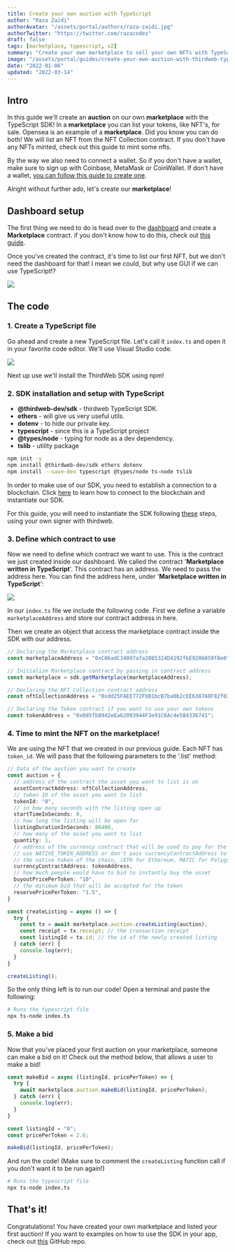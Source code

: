 ```yaml
---
title: Create your own auction with TypeScript
author: "Raza Zaidi"
authorAvatar: "/assets/portal/authors/raza-zaidi.jpg"
authorTwitter: "https://twitter.com/razacodes"
draft: false
tags: [marketplace, typescript, v2]
summary: "Create your own marketplace to sell your own NFTs with TypeScript"
image: "/assets/portal/guides/create-your-own-auction-with-thirdweb-typescript-sdk/thumbnail.png"
date: "2022-01-06"
updated: "2022-03-14"
---
```


## Intro

In this guide we'll create an **auction** on our own **marketplace** with the TypeScript SDK! In a **marketplace** you can list your tokens, like NFT's, for sale. Opensea is an example of a **marketplace**.
Did you know you can do both! We will list an NFT from the NFT Collection contract. If you don't have any NFTs minted, check out this guide to mint some nfts.

By the way we also need to connect a wallet. So if you don't have a wallet, make sure to sign up with Coinbase, MetaMask or CoinWallet.
If don't have a wallet, [you can follow this guide to create one](/guides/create-a-metamask-wallet).

Alright without further ado, let's create our **marketplace**!

## Dashboard setup

The first thing we need to do is head over to the [dashboard](https://thirdweb.com/dashboard) and create a **Marketplace** contract. if you don't know how to do this, check out [this guide](/learn/introduction).

Once you've created the contract, it's time to list our first NFT, but we don't need the dashboard for that! I mean we could, but why use GUI if we can use TypeScript!?

![](/assets/portal/guides/create-your-own-auction-with-thirdweb-typescript-sdk/17-marketplace.png)


## The code

### 1. Create a TypeScript file

Go ahead and create a new TypeScript file. Let's call it `index.ts` and open it in your favorite code editor. We'll use Visual Studio code.

![](/assets/portal/guides/create-your-own-auction-with-thirdweb-typescript-sdk/19-jsfile.png)

Next up use we'll install the ThirdWeb SDK using npm!

### 2. SDK installation and setup with TypeScript

- **@thirdweb-dev/sdk** - thirdweb TypeScript SDK.
- **ethers** - will give us very useful utils.
- **dotenv** - to hide our private key.
- **typescript** - since this is a TypeScript project
- **@types/node** - typing for node as a dev dependency.
- **tslib** - utility package

```bash
npm init -y
npm install @thirdweb-dev/sdk ethers dotenv
npm install --save-dev typescript @types/node ts-node tslib
```

In order to make use of our SDK, you need to establish a connection to a blockchain.
Click [here](/learn-thirdweb/connect-to-blockchain) to learn how to connect to the blockchain and instantiate our SDK.

For this guide, you will need to instantiate the SDK following [these](/learn-thirdweb/connect-to-blockchain#using-your-own-signer-with-thirdweb) steps, using your own signer with thirdweb.

### 3. Define which contract to use

Now we need to define which contract we want to use. This is the contract we just created inside our dashboard.
We called the contract '**Marketplace written in TypeScript**'.
This contract has an address. We need to pass the address here. You can find the address here, under '**Marketplace written in TypeScript**':

![](/assets/portal/guides/create-your-own-auction-with-thirdweb-typescript-sdk/20-module.png)

In our `index.ts` file we include the following code. First we define a variable `marketplaceAddress` and store our contract address in here.

Then we create an object that access the marketplace contract inside the SDK with our address.

```tsx:index.ts
// Declaring the Marketplace contract address
const marketplaceAddress = "0xC06adC34097afa2085324D4192fbE9206059f8e0"

// Initialize Marketplace contract by passing in contract address
const marketplace = sdk.getMarketplace(marketplaceAddress);

// Declaring the NFT Collection contract address
const nftCollectionAddress = "0xdd25FAEE772FbB1bcB7ba0b2cEE6387A8F82f032"

// Declaring the Token contract if you want to use your own tokens
const tokenAddress = "0x0d5fb8942eEa62093944F3e91C6Ac4e584336741";
```

### 4. Time to mint the NFT on the marketplace!

We are using the NFT that we created in our previous guide. Each NFT has `token_id`. We will pass that the following parameters to the '.list' method:

```tsx:index.ts
// Data of the auction you want to create
const auction = {
  // address of the contract the asset you want to list is on
  assetContractAddress: nftCollectionAddress,
  // token ID of the asset you want to list
  tokenId: "0",
  // in how many seconds with the listing open up
  startTimeInSeconds: 0,
  // how long the listing will be open for
  listingDurationInSeconds: 86400,
  // how many of the asset you want to list
  quantity: 1,
  // address of the currency contract that will be used to pay for the listing
  // use NATIVE_TOKEN_ADDRESS or don't pass currencyContractAddress to use
  // the native token of the chain, (ETH for Ethereum, MATIC for Polygon, etc.)
  currencyContractAddress: tokenAddress,
  // how much people would have to bid to instantly buy the asset
  buyoutPricePerToken: "10",
  // the minimum bid that will be accepted for the token
  reservePricePerToken: "1.5",
}

const createListing = async () => {
  try {
    const tx = await marketplace.auction.createListing(auction);
    const receipt = tx.receipt; // the transaction receipt
    const listingId = tx.id; // the id of the newly created listing
  } catch (err) {
    console.log(err);
  }
}

createListing();
```

So the only thing left is to run our code! Open a terminal and paste the following:

```bash
# Runs the typescript file
npx ts-node index.ts
```

### 5. Make a bid

Now that you've placed your first auction on your marketplace, someone can make a bid on it!
Check out the method below, that allows a user to make a bid!

```tsx:index.ts
const makeBid = async (listingId, pricePerToken) => {
  try {
    await marketplace.auction.makeBid(listingId, pricePerToken);
  } catch (err) {
    console.log(err);
  }
}

const listingId = "0";
const pricePerToken = 2.6;

makeBid(listingId, pricePerToken);
```

And run the code! (Make sure to comment the `createListing` function call if you don't want it to be run again!)

```bash
# Runs the typescript file
npx ts-node index.ts
```

## That's it!

Congratulations! You have created your own marketplace and listed your first auction!
If you want to examples on how to use the SDK in your app, check out [this](https://github.com/thirdweb-dev/examples/tree/main/typescript) GitHub repo.
